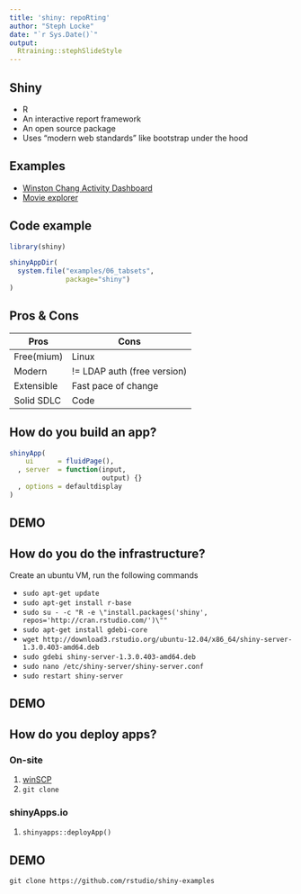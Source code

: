 ```yaml
---
title: 'shiny: repoRting'
author: "Steph Locke"
date: "`r Sys.Date()`"
output:
  Rtraining::stephSlideStyle
---
```


## Shiny
 - R
 - An interactive report framework
 - An open source package
 - Uses "modern web standards" like bootstrap under the hood 

## Examples
 - [Winston Chang Activity Dashboard](https://winston.shinyapps.io/activity-dashboard/)
 - [Movie explorer](http://shiny.rstudio.com/gallery/movie-explorer.html)

## Code example
```r
library(shiny)

shinyAppDir(
  system.file("examples/06_tabsets", 
              package="shiny")
)
```
 
## Pros & Cons
Pros | Cons
--------|--------
Free(mium) | Linux
Modern | != LDAP auth (free version)
Extensible | Fast pace of change
Solid SDLC | Code

## How do you build an app?
```r
shinyApp(
    ui      = fluidPage(),
  , server  = function(input,
                       output) {}
  , options = defaultdisplay
)
```

## DEMO

## How do you do the infrastructure?
Create an ubuntu VM, run the following commands

 - `sudo apt-get update`
 - `sudo apt-get install r-base`
 - `sudo su - -c "R -e \"install.packages('shiny', repos='http://cran.rstudio.com/')\""`
 - `sudo apt-get install gdebi-core`
 - `wget http://download3.rstudio.org/ubuntu-12.04/x86_64/shiny-server-1.3.0.403-amd64.deb`
 - `sudo gdebi shiny-server-1.3.0.403-amd64.deb`
 - `sudo nano /etc/shiny-server/shiny-server.conf`
 - `sudo restart shiny-server`

## DEMO

## How do you deploy apps?
### On-site
 1. [winSCP](http://winscp.net/eng/index.php)
 2. `git clone`
 
### shinyApps.io
 1. `shinyapps::deployApp()`

## DEMO
`git clone https://github.com/rstudio/shiny-examples`

